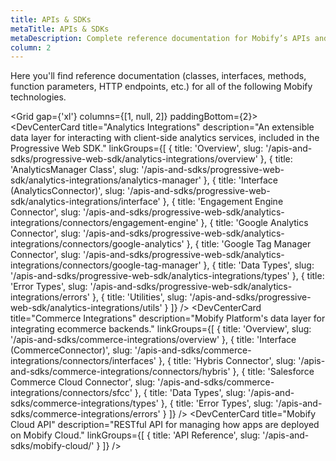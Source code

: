 ```yaml
---
title: APIs & SDKs
metaTitle: APIs & SDKs
metaDescription: Complete reference documentation for Mobify’s APIs and SDKs, including Analytics Integrations, Commerce Integrations, our React Component Library, the Mobify Cloud API, and the Progressive Web SDK.
column: 2
---
```



Here you'll find reference documentation (classes, interfaces, methods, function parameters, HTTP endpoints, etc.) for all of the following Mobify technologies.

<Grid gap={'xl'} columns={[1, null, 2]} paddingBottom={2}>
    <DevCenterCard
        title="Progressive Web SDK Overview"
        description="Learn more about what's included in Mobify's core SDK."
        cardLink="/apis-and-sdks/progressive-web-sdk/"
    />
    <DevCenterCard
        title="Component Library"
        description="Over 70 React components optimized for ecommerce and accessibility, included in the Progressive Web SDK."
        cardLink="/apis-and-sdks/component-library/"
    />
    <DevCenterCard
        title="Analytics Integrations"
        description="An extensible data layer for interacting with client-side analytics services, included in the Progressive Web SDK."
        linkGroups={[
            {
                title: 'Overview',
                slug:
                    '/apis-and-sdks/progressive-web-sdk/analytics-integrations/overview'
            },
            {
                title: 'AnalyticsManager Class',
                slug:
                    '/apis-and-sdks/progressive-web-sdk/analytics-integrations/analytics-manager'
            },
            {
                title: 'Interface (AnalyticsConnector)',
                slug:
                    '/apis-and-sdks/progressive-web-sdk/analytics-integrations/interface'
            },
            {
                title: 'Engagement Engine Connector',
                slug:
                    '/apis-and-sdks/progressive-web-sdk/analytics-integrations/connectors/engagement-engine'
            },
            {
                title: 'Google Analytics Connector',
                slug:
                    '/apis-and-sdks/progressive-web-sdk/analytics-integrations/connectors/google-analytics'
            },
            {
                title: 'Google Tag Manager Connector',
                slug:
                    '/apis-and-sdks/progressive-web-sdk/analytics-integrations/connectors/google-tag-manager'
            },
            {
                title: 'Data Types',
                slug: '/apis-and-sdks/progressive-web-sdk/analytics-integrations/types'
            },
            {
                title: 'Error Types',
                slug: '/apis-and-sdks/progressive-web-sdk/analytics-integrations/errors'
            },
            {
                title: 'Utilities',
                slug: '/apis-and-sdks/progressive-web-sdk/analytics-integrations/utils'
            }
        ]}
    />
    <DevCenterCard
        title="Commerce Integrations"
        description="Mobify Platform's data layer for integrating ecommerce backends."
        linkGroups={[
            {
                title: 'Overview',
                slug: '/apis-and-sdks/commerce-integrations/overview'
            },
            {
                title: 'Interface (CommerceConnector)',
                slug: '/apis-and-sdks/commerce-integrations/connectors/interfaces'
            },
            {
                title: 'Hybris Connector',
                slug: '/apis-and-sdks/commerce-integrations/connectors/hybris'
            },
            {
                title: 'Salesforce Commerce Cloud Connector',
                slug: '/apis-and-sdks/commerce-integrations/connectors/sfcc'
            },
            {
                title: 'Data Types',
                slug: '/apis-and-sdks/commerce-integrations/types'
            },
            {
                title: 'Error Types',
                slug: '/apis-and-sdks/commerce-integrations/errors'
            }
        ]}
    />
    <DevCenterCard
        title="Mobify Cloud API"
        description="RESTful API for managing how apps are deployed on Mobify Cloud."
        linkGroups={[
            {
                title: 'API Reference',
                slug: '/apis-and-sdks/mobify-cloud/'
            }
        ]}
    />
</Grid>
